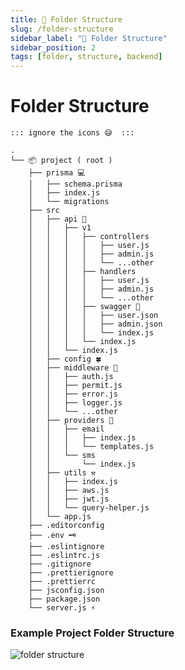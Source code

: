 ```yaml
---
title: 📂 Folder Structure
slug: /folder-structure
sidebar_label: "📂 Folder Structure"
sidebar_position: 2
tags: [folder, structure, backend]
---
```


# Folder Structure

`:::
ignore the icons 😅 
:::`

```
.
└── 📦 project ( root )
    ├── prisma 💻
    │   ├── schema.prisma
    │   ├── index.js
    │   └── migrations
    ├── src
    │   ├── api 🧩
    │   │   ├── v1
    │   │   │   ├── controllers
    │   │   │   │   ├── user.js
    │   │   │   │   ├── admin.js
    │   │   │   │   └── ...other
    │   │   │   ├── handlers
    │   │   │   │   ├── user.js
    │   │   │   │   ├── admin.js
    │   │   │   │   └── ...other
    │   │   │   ├── swagger 📖
    │   │   │   │   ├── user.json
    │   │   │   │   ├── admin.json
    │   │   │   │   └── index.js
    │   │   │   └── index.js
    │   │   └── index.js
    │   ├── config 🍀
    │   ├── middleware 👾
    │   │   ├── auth.js
    │   │   ├── permit.js
    │   │   ├── error.js
    │   │   ├── logger.js
    │   │   └── ...other
    │   ├── providers 📩
    │   │   ├── email
    │   │   │   ├── index.js
    │   │   │   └── templates.js
    │   │   └── sms
    │   │       └── index.js
    │   ├── utils ⚒️
    │   │   ├── index.js
    │   │   ├── aws.js
    │   │   ├── jwt.js
    │   │   └── query-helper.js
    │   └── app.js
    ├── .editorconfig
    ├── .env 🗝️
    ├── .eslintignore
    ├── .eslintrc.js
    ├── .gitignore
    ├── .prettierignore
    ├── .prettierrc
    ├── jsconfig.json
    ├── package.json
    └── server.js ⚡
```

### Example Project Folder Structure

![folder structure](./images/folder-struckture.png)
